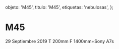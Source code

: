 
  objeto: 'M45',
  titulo: 'M45',
  etiquetas: 'nebulosas',
};

# M45

<Imagen
  src="objeto/m45_20190929_1_m45final.jpg"
  fecha="20190929"
/>

 29 Septiembre 2019 T 200mm F 1400mm+Sony A7s